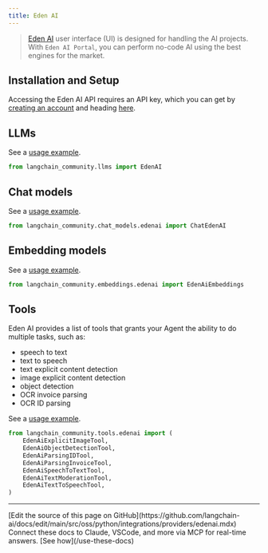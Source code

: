 ```yaml
---
title: Eden AI
---
```


>[Eden AI](https://docs.edenai.co/docs/getting-started-with-eden-ai) user interface (UI)
> is designed for handling the AI projects. With `Eden AI Portal`,
> you can perform no-code AI using the best engines for the market.


## Installation and Setup

Accessing the Eden AI API requires an API key, which you can get by
[creating an account](https://app.edenai.run/user/register) and
heading [here](https://app.edenai.run/admin/account/settings).

## LLMs

See a [usage example](/oss/python/integrations/llms/edenai).

```python
from langchain_community.llms import EdenAI

```

## Chat models

See a [usage example](/oss/python/integrations/chat/edenai).

```python
from langchain_community.chat_models.edenai import ChatEdenAI
```

## Embedding models

See a [usage example](/oss/python/integrations/text_embedding/edenai).

```python
from langchain_community.embeddings.edenai import EdenAiEmbeddings
```

## Tools

Eden AI provides a list of tools that grants your Agent the ability to do multiple tasks, such as:
* speech to text
* text to speech
* text explicit content detection
* image explicit content detection
* object detection
* OCR invoice parsing
* OCR ID parsing

See a [usage example](/oss/python/integrations/tools/edenai_tools).

```python
from langchain_community.tools.edenai import (
    EdenAiExplicitImageTool,
    EdenAiObjectDetectionTool,
    EdenAiParsingIDTool,
    EdenAiParsingInvoiceTool,
    EdenAiSpeechToTextTool,
    EdenAiTextModerationTool,
    EdenAiTextToSpeechTool,
)
```

---

<Callout icon="pen-to-square" iconType="regular">
    [Edit the source of this page on GitHub](https://github.com/langchain-ai/docs/edit/main/src/oss/python/integrations/providers/edenai.mdx)
</Callout>
<Tip icon="terminal" iconType="regular">
    Connect these docs to Claude, VSCode, and more via MCP for    real-time answers. [See how](/use-these-docs)
</Tip>
